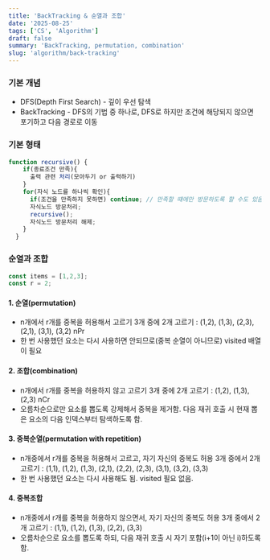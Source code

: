 ```yaml
---
title: 'BackTracking & 순열과 조합'
date: '2025-08-25'
tags: ['CS', 'Algorithm']
draft: false
summary: 'BackTracking, permutation, combination'
slug: 'algorithm/back-tracking'
---
```

### 기본 개념
- DFS(Depth First Search) -  깊이 우선 탐색
- BackTracking - DFS의 기법 중 하나로, DFS로 하지만 조건에 해당되지 않으면 포기하고 다음 경로로 이동

### 기본 형태
```js
function recursive() {
    if(종료조건 만족){
      출력 관련 처리(모아두기 or 출력하기)
    }
    for(자식 노드를 하나씩 확인){
      if(조건을 만족하지 못하면) continue; // 만족할 떄에만 방문하도록 할 수도 있음
      자식노드 방문처리;
      recursive();
      자식노드 방문처리 해제;
    }
  }
```

### 순열과 조합
```js
const items = [1,2,3];
const r = 2;
```

#### 1. 순열(permutation)
- n개에서 r개를 중복을 허용해서 고르기 
  3개 중에 2개 고르기 : (1,2), (1,3), (2,3), (2,1), (3,1), (3,2)
  nPr
- 한 번 사용했던 요소는 다시 사용하면 안되므로(중복 순열이 아니므로) visited 배열이 필요



#### 2. 조합(combination)
- n개에서 r개를 중복을 허용하지 않고 고르기
  3개 중에 2개 고르기 :  (1,2), (1,3), (2,3)
  nCr
- 오름차순으로만 요소를 뽑도록 강제해서 중복을 제거함. 다음 재귀 호출 시 현재 뽑은 요소의 다음 인덱스부터 탐색하도록 함.



#### 3. 중복순열(permutation with repetition)
- n개중에서 r개를 중복을 허용해서 고르고, 자기 자신의 중복도 허용
  3개 중에서 2개 고르기 : (1,1), (1,2), (1,3), (2,1), (2,2), (2,3), (3,1), (3,2), (3,3)
- 한 번 사용했던 요소는 다시 사용해도 됨.  visited 필요 없음.



#### 4. 중복조합
- n개중에서 r개를 중복을 허용하지 않으면서, 자기 자신의 중복도 허용
  3개 중에서 2개 고르기 : (1,1), (1,2), (1,3), (2,2), (3,3)
- 오름차순으로 요소를 뽑도록 하되, 다음 재귀 호출 시 자기 포함(i+1이 아닌 i)하도록 함.

